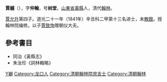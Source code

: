 '''賈樾'''（{{bd|?||?||}}），字'''仲翰'''，号'''树堂'''，[[山東省|山東省]][[黃縣|黃縣]]人，清代[[翰林|翰林]]。

[[賈允升|賈允升]]第四子。道光二十一年（1841年）辛丑科二甲第十三名进士，未[[散館|散館]]，授翰林院编修。以子[[賈致恂|賈致恂]]赠朝仪大夫。

== 參考書目 ==
* 同治《黃縣志》
* 朱汝珍《詞林輯略》

{{道光二十一年辛丑恩科殿試金榜}}

{{Authority control}}
{{DEFAULTSORT:Jia賈}}
[[Category:賈姓|Y樾]]
[[Category:龙口人|Category:龙口人]]
[[Category:清朝翰林院庶吉士|Category:清朝翰林院庶吉士]]
[[Category:清朝翰林|Category:清朝翰林]]